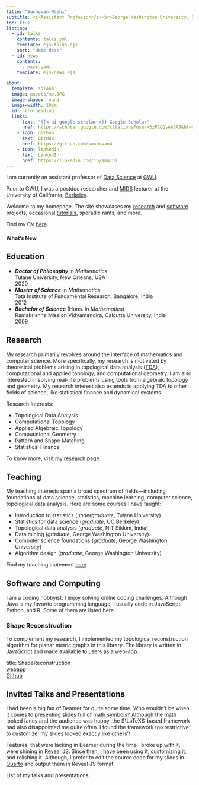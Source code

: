 ```yaml
---
title: "Sushovan Majhi"
subtitle: <i>Assistant Professor</i><br>George Washington University, D.C.
toc: true
listing: 
  - id: talks
    contents: talks.yml
    template: ejs/talks.ejs
    sort: "date desc"
  - id: news
    contents: 
      - news.yaml
    template: ejs/news.ejs

about: 
  template: solana
  image: assets/me.JPG
  image-shape: round
  image-width: 10em
  id: hero-heading
  links: 
    - text: "{{< ai google-scholar >}} Google Scholar"
      href: https://scholar.google.com/citations?user=3zP2QQsAAAAJ&hl=en&oi=ao
    - icon: github
      text: GitHub
      href: https://github.com/sushovan4
    - icon: linkedin
      text: LinkedIn
      href: https://linkedin.com/in/smajhi
---
```


::: {#hero-heading}
I am currently an assistant professor of 
[Data Science](https://datasci.columbian.gwu.edu/ms-data-science) at 
[GWU](https://www.gwu.edu/).

Prior to GWU, I was a postdoc researcher and 
[MIDS](https://ischoolonline.berkeley.edu/data-science/) lecturer at the 
University of California, [Berkeley](https://www.berkeley.edu/).

Welcome to my homepage. The site showcases my [research](#research) and 
[software](#software-and-computing) projects, occasional 
[tutorials](/tutorials/), sporadic rants, and more.

Find my CV [here](assets/cv.pdf).
:::

#### What's New
<div class="news-items is-bottom-overflowing">
::: {#news}
:::
</div>

## Education
<ul class="timeline">
  <li class="item">
    ***Doctor of Philosophy*** in *Mathematics*  
    Tulane University, New Orleans, USA
    <div class="year">2020</div>
  </li>
  <li class="item">
    ***Master of Science*** in *Mathematics*  
    Tata Institute of Fundamental Research, Bangalore, India
    <div class="year">2012</div>
  </li>
  <li class="item">
    ***Bachelor of Science*** (Hons. in *Mathematics*)  
    Ramakrishna Mission Vidyamandira, Calcutta University, India
    <div class="year">2009</div>
  </li>
</ul>


## Research
My research primarily revolves around the interface of mathematics and computer 
science. More specifically, my research is motivated by theoretical problems 
arising in topological data analysis 
([TDA](https://en.wikipedia.org/wiki/Topological_data_analysis)), computational 
and applied topology, and 
computational geometry. I am also interested in solving real-life problems using
tools from algebraic topology and geometry. My research interest also extends to
applying TDA to other fields of science, like statistical finance and dynamical 
systems. 

Research Interests:  

- Topological Data Analysis  
- Computational Topology  
- Applied Algebraic Topology  
- Computational Geometry  
- Pattern and Shape Matching
- Statistical Finance

To know more, visit my [research](research/) page.

## Teaching
My teaching interests span a broad spectrum of fields---including foundations of
data science, statistics, machine learning, computer science, topological data 
analysis. Here are some courses I have taught:  

- Introduction to statistics (*undergraduate*, Tulane University)
- Statistics for data science (*graduate*, UC Berkeley)
- Topological data analysis (*graduate*, NIT Sikkim, India)
- Data mining (*graduate*, George Washington University)
- Computer science foundations (*graduate*, George Washington University)
- Algorithm design (*graduate*, George Washington University)

Find my teaching statement [here](assets/teaching-statement.pdf).

## Software and Computing
I am a coding hobbyist. I enjoy solving online coding challenges. Although Java 
is my favorite programming language, I usually code in JavaScript, Python, and 
R. Some of them are listed here.

### Shape Reconstruction
To complement my research, I implemented my topological reconstruction algorithm
for planar metric graphs in this library.  The library is written in JavaScript 
and made available to users as a web-app.  

title: ShapeReconstruction  
[webapp](http://smajhi.com/shape-reconstruction)  
[Github](https://github.com/sushovan4/shape-reconstruction)  

## Invited Talks and Presentations
I had been a big fan of Beamer for quite some time. Who wouldn't be when it 
comes to presenting slides full of math symbols? Although the math looked fancy 
and the audience was happy, the $\LaTeX$-based framework had also disappointed 
me quite often. I found the framework too restrictive to customize; my slides 
looked exactly like others'!

Features, that were lacking in Beamer during the time I broke up with it, were 
shining in [Reveal JS](https://revealjs.com/). Since then, I have been using it, 
customizing it, and relishing it. Although, I prefer to edit the source code for 
my slides in [Quarto](https://quarto.org/) and output them in Reveal JS format.

List of my talks and presentations:    

::: {#talks}
:::
